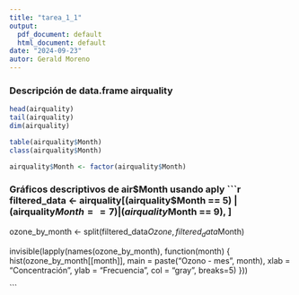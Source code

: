 ```yaml
---
title: "tarea_1_1"
output:
  pdf_document: default
  html_document: default
date: "2024-09-23"
autor: Gerald Moreno
---
```


### Descripción de data.frame airquality
```r

head(airquality)
tail(airquality)
dim(airquality)

table(airquality$Month)
class(airquality$Month)

airquality$Month <- factor(airquality$Month)
```


### Gráficos descriptivos de air$Month usando aply
```r

filtered_data <- airquality[(airquality$Month == 5) | (airquality$Month == 7) | (airquality$Month == 9), ]

ozone_by_month <- split(filtered_data$Ozone, filtered_data$Month)

invisible(lapply(names(ozone_by_month), function(month) {
  hist(ozone_by_month[[month]], 
       main = paste("Ozono - mes", month),
       xlab = "Concentración", ylab = "Frecuencia",
       col = "gray", breaks=5)
}))



```























